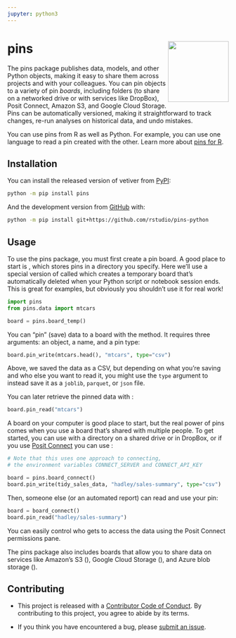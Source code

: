 ```yaml
---
jupyter: python3
---
```


# pins <a href="https://rstudio.github.io/pins-python/"><img src="logo.png" align="right" height="138" /></a>

The pins package publishes data, models, and other Python objects, making it
easy to share them across projects and with your colleagues. You can pin
objects to a variety of pin *boards*, including folders (to share on a
networked drive or with services like DropBox), Posit Connect, Amazon
S3, and Google Cloud Storage.
Pins can be automatically versioned, making it straightforward to track changes,
re-run analyses on historical data, and undo mistakes.

You can use pins from R as well as Python. For example, you can use one language
to read a pin created with the other. Learn more about
[pins for R](https://pins.rstudio.com).

## Installation

You can install the released version of vetiver from [PyPI](https://pypi.org/project/pins/):

```bash
python -m pip install pins
```

And the development version from [GitHub](https://github.com/rstudio/pins-python) with:

```bash
python -m pip install git+https://github.com/rstudio/pins-python
```

## Usage

To use the pins package, you must first create a pin board. A good place
to start is [](`~pins.board_folder`), which stores pins in a directory you
specify. Here we'll use a special version of [](`~pins.board_folder`) called
[](`~pins.board_temp`) which creates a temporary board that’s automatically
deleted when your Python script or notebook session ends. This is great for examples, but
obviously you shouldn't use it for real work!

```python
import pins
from pins.data import mtcars

board = pins.board_temp()
```

You can "pin" (save) data to a board with the [](`~pins.boards.BaseBoard.pin_write`) method. It requires three
arguments: an object, a name, and a pin type:

```python
board.pin_write(mtcars.head(), "mtcars", type="csv")
```

Above, we saved the data as a CSV, but depending on
what you’re saving and who else you want to read it, you might use the
`type` argument to instead save it as a `joblib`, `parquet`, or `json` file.

You can later retrieve the pinned data with [](`~pins.boards.BaseBoard.pin_read`):

```python
board.pin_read("mtcars")
```

A board on your computer is good place to start, but the real power of
pins comes when you use a board that’s shared with multiple people. To
get started, you can use [](`~pins.board_folder`) with a directory on a shared
drive or in DropBox, or if you use [Posit
Connect](https://posit.co/products/enterprise/connect/) you can use
[](`~pins.board_connect`):

```python
# Note that this uses one approach to connecting,
# the environment variables CONNECT_SERVER and CONNECT_API_KEY

board = pins.board_connect()
board.pin_write(tidy_sales_data, "hadley/sales-summary", type="csv")
```

Then, someone else (or an automated report) can read and use your
pin:

```python
board = board_connect()
board.pin_read("hadley/sales-summary")
```

You can easily control who gets to access the data using the Posit
Connect permissions pane.

The pins package also includes boards that allow you to share data on
services like Amazon’s S3 ([](`~pins.board_s3`)), Google Cloud Storage ([](`~pins.board_gcs`)),
and Azure blob storage ([](`~pins.board_azure`)).

## Contributing

- This project is released with a [Contributor Code of Conduct](https://www.contributor-covenant.org/version/2/1/CODE_OF_CONDUCT.html). By contributing to this project, you agree to abide by its terms.

- If you think you have encountered a bug, please [submit an issue](https://github.com/rstudio/pins-python/issues).
